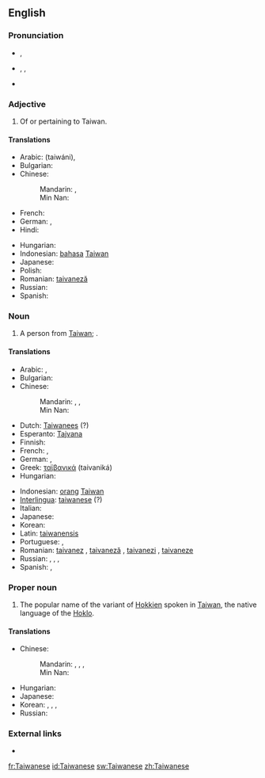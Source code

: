 ==English==

===Pronunciation===
* {{a|UK}} {{IPA|/taɪwəˈniːz/}}, {{SAMPA|/taIw@"ni:z/}}
* {{a|US}} {{enPR|tī'wä-nēzʹ}}, {{IPA|/ˌtaɪwɑˈniːz/}}, {{SAMPA|/%taIwA"ni:z/}}
* {{rhymes|iːz}}

===Adjective===
{{en-adj}}

# Of or pertaining to Taiwan.

====Translations====
{{trans-top|Relating to Taiwan}}
* Arabic: {{Arab|[[تايواني]]}} (taiwáni), {{t|ar|تايواني|tr=taiwaaniy|sc=Arab}}
* Bulgarian: {{t|bg|тайвански|tr=tajvánski|sc=Cyrl}}
* Chinese:
*: Mandarin: {{t|zh|台灣|alt=台灣的|sc=Hani}}, {{t|zh|台湾|tr=Táiwān-de|alt=台湾的|sc=Hani}}
*: Min Nan: {{tø|nan|台灣|tr=Tâi-ôan--ê|alt=台灣ê|sc=Hans}}
* French: {{t|fr|taïwanais}}
* German: {{t|de|taiwanisch}}, {{t|de|Taiwan|alt=Taiwan-}}
* Hindi: {{t|hi|ताइवानी|tr=tā'ivānī|sc=Deva}}
{{trans-mid}}
* Hungarian: {{t-|hu|tajvani}}
* Indonesian: [[bahasa]] [[Taiwan]]
* Japanese: {{t|ja|台湾|tr=たいわんの, Taiwan-no|alt=台湾の|sc=Jpan}}
* Polish: {{t|pl|tajwański}}
* Romanian: [[taivaneză]] {{f}}
* Russian: {{t|ru|тайваньский|tr=tajván'skij|sc=Cyrl}}
* Spanish: {{t|es|taiwanés}}
{{trans-bottom}}

===Noun===
{{en-noun|pl=Taiwanese}}

# A person from [[Taiwan]]; {{non-gloss definition|usually plural}}.

====Translations====
{{trans-top|person from Taiwan}}
* Arabic: {{t|ar|تايواني|m|tr=taiwaaniy|sc=Arab}}, {{t|ar|تايوانية|f|tr=taiwaaníyya|sc=Arab}}
* Bulgarian: {{t|bg|тайванец|m|tr=tajvánec|sc=Cyrl}}
* Chinese:
*: Mandarin: {{t|zh|台灣人|sc=Hani}}, {{t|zh|台湾人|tr=Táiwān-rén|sc=Hani}}, {{t|zh|台湾人|tr=Táiwān-rén|sc=Hani}}
*: Min Nan: {{tø|nan|台灣人|tr=Tâi-ôan-lâng|sc=Hans}}
* Dutch: [[Taiwanees]] {{m|f}} (?)
* Esperanto: [[Tajvana]] {{m|f}}
* Finnish: {{t-|fi|taiwanilainen}}
* French: {{t+|fr|Taïwanais|m}}, {{t+|fr|Taïwanaise|f}}
* German: {{t|de|Taiwaner|m}}, {{t|de|Taiwanerin|f}}
* Greek: [[ταϊβανικά]] (taivaniká)
* Hungarian: {{t-|hu|tajvani}}
{{trans-mid}}
* Indonesian: [[orang]] [[Taiwan]]
* [[Interlingua]]: [[taiwanese]] (?)
* Italian: {{t-|it|taiwanese|m|f}}
* Japanese: {{t|ja|台湾人|tr=たいわんじん, Taiwan-jin|sc=Jpan}}
* Korean: {{t|ko|대만사람|tr=Daeman-saram|sc=Kore}}
* Latin: [[taiwanensis]]
* Portuguese: {{t+|pt|taiwanês|m}}, {{t-|pt|taiwanesa|f}}
* Romanian: [[taivanez]] {{m}}, [[taivaneză]] {{f}}, [[taivanezi]] {{p}}, [[taivaneze]] {{f|p}}
* Russian: {{t|ru|тайванец|m|tr=tajvánec}}, {{t|ru|жительница Тайваня|f|tr=žítel'nica Tajvánja|sc=Cyrl}}, {{i|slang}} {{t|ru|тайванька|m|tr=tajván'ka|sc=Cyrl}}, {{i|slang}} {{t|ru|тайванка|m|tr=tajvánka|sc=Cyrl}}
* Spanish: {{t+|es|taiwanés|m}}, {{t-|es|taiwanesa|f}}
{{trans-bottom}}

===Proper noun===
{{wikipedia}}
{{en-proper noun}}

# The popular name of the variant of [[Hokkien]] spoken in [[Taiwan]], the native language of the [[Hoklo]].

====Translations====
{{trans-top|language}}
* Chinese:
*: Mandarin: {{t|zh|台灣話|sc=Hani}}, {{t|zh|台湾话|tr=Táiwān-huà|sc=Hani}}, {{t|zh|臺語|sc=Hani}}, {{t|zh|台语|tr=Tái-yǔ|sc=Hani}}
*: Min Nan: {{tø|nan|台語|tr=Tâi-gí, Tâi-gú|sc=Hans}}
{{trans-mid}}
* Hungarian: {{t-|hu|tajvani}}
* Japanese: {{t|ja|台湾語|tr=たいわんご, Taiwan-go|sc=Jpan}}
* Korean: {{t|ko|대만어|tr=Daeman-eo|sc=Kore}}, {{t|ko|臺灣語|sc=Kore}}, {{t|ko|태어|tr=Tae-eo|sc=Kore}}, {{t|ko|台語|sc=Kore}}
* Russian: {{t|ru|тайваньский|m|tr=tajván'skij|sc=Cyrl}}
{{trans-bottom}}

===External links===
* {{ethnologue|code=nan}}

[[fr:Taiwanese]]
[[id:Taiwanese]]
[[sw:Taiwanese]]
[[zh:Taiwanese]]